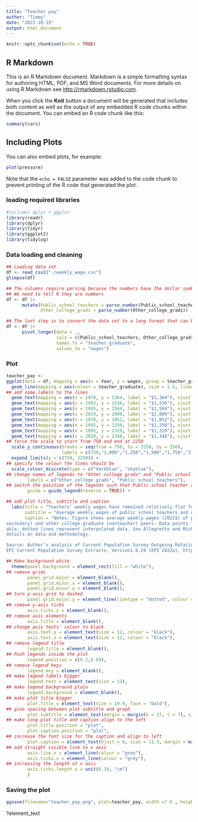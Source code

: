 ```yaml
---
title: "Teacher pay"
author: "Timmy"
date: "2022-10-15"
output: html_document
---
```


```r
knitr::opts_chunk$set(echo = TRUE)
```

## R Markdown

This is an R Markdown document. Markdown is a simple formatting syntax for authoring HTML, PDF, and MS Word documents. For more details on using R Markdown see <http://rmarkdown.rstudio.com>.

When you click the **Knit** button a document will be generated that includes both content as well as the output of any embedded R code chunks within the document. You can embed an R code chunk like this:

```r
summary(cars)
```

## Including Plots

You can also embed plots, for example:

```r
plot(pressure)
```

Note that the `echo = FALSE` parameter was added to the code chunk to prevent printing of the R code that generated the plot.

### loading required libraries
```r
#includes dplyr + ggplot
library(readr)
library(dplyr)
library(tidyr)
library(ggplot2)
library(tidylog)
```


### Data loading and cleaning
```r
## Loading data set
df <- read_csv2("./weekly_wage.csv")
glimpse(df)

## The columns require parsing because the numbers have the dollar symbol,
## We need to tell R they are numbers
df <- df |> 
      mutate(Public_school_teachers = parse_number(Public_school_teachers),
             Other_college_grads = parse_number(Other_college_grads))

## The last step is to convert the data set to a long format that can be used for the plot
df <- df |> 
      pivot_longer(data = _, 
                   cols = c(Public_school_teachers, Other_college_grads), 
                   names_to = "teacher_graduate",
                   values_to = "wages")
```


### Plot
```r
teacher_pay <-
ggplot(data = df, mapping = aes(x = Year, y = wages, group = teacher_graduate)) +
  geom_line(mapping = aes(colour = teacher_graduate), size = 1.5, lineend = "round") +
## add some labels to the lines  
  geom_text(mapping = aes(x = 1978, y = 1364, label = "$1,364"), vjust = -0.8) +
  geom_text(mapping = aes(x = 1992, y = 1536, label = "$1,536"), vjust = -0.8) +
  geom_text(mapping = aes(x = 1995, y = 1564, label = "$1,564"), vjust = -2.0, hjust = -0.003) +
  geom_text(mapping = aes(x = 2019, y = 2009, label = "$2,009"), vjust = -0.8, hjust = -0.3) +
  geom_text(mapping = aes(x = 1978, y = 1052, label = "$1,052"), vjust = -0.8) +
  geom_text(mapping = aes(x = 1992, y = 1250, label = "$1,250"), vjust = -0.8) +
  geom_text(mapping = aes(x = 1995, y = 1319, label = "$1,319"), vjust = -0.8, hjust = -0.05) +
  geom_text(mapping = aes(x = 2020, y = 1348, label = "$1,348"), vjust = -0.8, hjust = 0.05) +
## force the scale to start from 750 and end at 2250
  scale_y_continuous(breaks = seq(from = 750, to = 2250, by = 250),
                     labels = c(750,"1,000","1,250","1,500","1,750","2,000","$2,250")) +
  expand_limits(y = c(750, 2250)) +
## specify the colour the lines should be
  scale_colour_discrete(type = c("darkblue", "skyblue"), 
## change names of legends to "Other college grads" and "Public school teachers"
        labels = c("Other college grads", "Public school teachers"), 
## switch the position of the legends such that Public school teacher appears first 
        guide = guide_legend(reverse = TRUE)) +

## add plot title, subtitle and caption
  labs(title = "Teachers’ weekly wages have remained relatively flat for \n25 years",
       subtitle = "Average weekly wages of public school teachers and other college \ngraduates, 1979–2021",
       caption = "Notes: Figure shows average weekly wages (2021$) of public school teachers (elementary, middle, and 
secondary) and other college graduate (nonteacher) peers. Data points for 1994 and 1995 are unavail-
able; dotted lines represent interpolated data. See Allegretto and Mishel 2019, Appendix A, for more
details on data and methodology.

Source: Author’s analysis of Current Population Survey Outgoing Rotation Group data accessed via the 
EPI Current Population Survey Extracts, Version1.0.29 (EPI 2022a), https://microdata.epi.org.") +

## Make background white
  theme(panel.background = element_rect(fill = "white"),
## remove grids
        panel.grid.major = element_blank(),
        panel.grid.minor.x = element_blank(),
        panel.grid.minor.y = element_blank(),
## turn y-axis grid to dashed
        panel.grid.major.y = element_line(linetype = "dotted", colour = "grey", size = 0.7),
## remove y-axis ticks
        axis.ticks.y = element_blank(),
## remove axis elements
        axis.title = element_blank(),
## change axis texts' colour to black
        axis.text.y = element_text(size = 12, colour = "black"),
        axis.text.x = element_text(size = 12, colour = "black"),
## remove legend title
        legend.title = element_blank(),
## Push legends inside the plot
        legend.position = c(0.2,0.89),
## remove legend keys
        legend.key = element_blank(),
## make legend labels bigger
        legend.text = element_text(size = 12),
## make legend background plain
        legend.background = element_blank(),
## make plot title bigger
        plot.title = element_text(size = 19.9, face = "bold"),
## give spacing between plot subtitle and graph
        plot.subtitle = element_text(margin = margin(b = 17, t = 7), size = 16),
## make long plot title and caption align to the left
        plot.title.position = "plot",
        plot.caption.position = "plot",
## increase the font size for the caption and align to left
        plot.caption = element_text(hjust = 0, size = 11.3, margin = margin(b = 25, t = 25)),
## add straight visible line to x axis
        axis.line.x = element_line(colour = "grey"),
        axis.ticks.x = element_line(colour = "grey"),
## increasing the length of x axis 
        axis.ticks.length.x = unit(0.19, "cm")
        ) 
```


### Saving the plot
```r
ggsave(filename="teacher_pay.png", plot=teacher_pay, width =7.6 , height=7, units="in", bg="white")
```


?element_text

